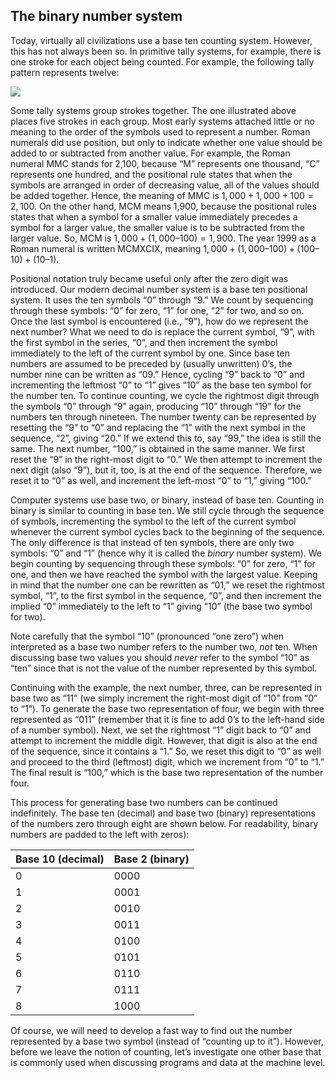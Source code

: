

## The binary number system
Today, virtually all civilizations use a base ten counting system. However, this has not always been so. 
In primitive tally systems, for example, there is one stroke for each object being counted. For example, 
the following tally pattern represents twelve:

![](./images/Lesson13-01.png)

Some tally systems group strokes together. The one illustrated above places five strokes in each group. 
Most early systems attached little or no meaning to the order of the symbols used to represent a number. 
Roman numerals did use position, but only to indicate whether one value should be added to or 
subtracted from another value. For example, the Roman numeral MMC stands for 2,100, because “M” 
represents one thousand, “C” represents one hundred, and the positional rule states that when the 
symbols are arranged in order of decreasing value, all of the values should be added together. Hence, 
the meaning of MMC is $1,000 + 1,000 + 100 = 2,100$. On the other hand, MCM means 1,900, because 
the positional rules states that when a symbol for a smaller value immediately precedes a symbol for a 
larger value, the smaller value is to be subtracted from the larger value. So, MCM is $1,000 + (1,000 – 100) = 1,900$.
The year 1999 as a Roman numeral is written MCMXCIX, meaning $1,000 + (1,000 – 100) + (100 – 10) + (10 – 1)$.

Positional notation truly became useful only after the zero digit was introduced. Our modern decimal 
number system is a base ten positional system. It uses the ten symbols “0” through “9.” We count by 
sequencing through these symbols: “0” for zero, “1” for one, “2” for two, and so on. Once the last 
symbol is encountered (i.e., “9”), how do we represent the next number? What we need to do is replace 
the current symbol, “9”, with the first symbol in the series, “0”, and then increment the symbol 
immediately to the left of the current symbol by one. Since base ten numbers are assumed to be 
preceded by (usually unwritten) 0’s, the number nine can be written as “09.” Hence, cycling “9” back to
“0” and incrementing the leftmost “0” to “1” gives “10” as the base ten symbol for the number ten. To 
continue counting, we cycle the rightmost digit through the symbols “0” through “9” again, producing 
“10” through “19” for the numbers ten through nineteen. The number twenty can be represented by 
resetting the “9” to “0” and replacing the “1” with the next symbol in the sequence, “2”, giving “20.” If 
we extend this to, say “99,” the idea is still the same. The next number, “100,” is obtained in the same 
manner. We first reset the “9” in the right-most digit to “0.” We then attempt to increment the next 
digit (also “9”), but it, too, is at the end of the sequence. Therefore, we reset it to “0” as well, and 
increment the left-most “0” to “1,” giving “100.”

Computer systems use base two, or binary, instead of base ten. Counting in binary is similar to counting
in base ten. We still cycle through the sequence of symbols, incrementing the symbol to the left of the 
current symbol whenever the current symbol cycles back to the beginning of the sequence. The only 
difference is that instead of ten symbols, there are only two symbols: “0” and “1” (hence why it is called
the *binary* number system). We begin counting by sequencing through these symbols: “0” for zero, “1” 
for one, and then we have reached the symbol with the largest value. Keeping in mind that the number 
one can be rewritten as “01,” we reset the rightmost symbol, “1”, to the first symbol in the sequence, 
“0”, and then increment the implied “0” immediately to the left to “1” giving “10” (the base two symbol 
for two).

Note carefully that the symbol “10” (pronounced “one zero”) when interpreted as a base two number 
refers to the number two, *not* ten. When discussing base two values you should *never* refer to the 
symbol “10” as “ten” since that is not the value of the number represented by this symbol.

Continuing with the example, the next number, three, can be represented in base two as “11” (we simply
increment the right-most digit of “10” from “0” to “1”). To generate the base two representation of four,
we begin with three represented as “011” (remember that it is fine to add 0’s to the left-hand side of a 
number symbol). Next, we set the rightmost “1” digit back to “0” and attempt to increment the middle 
digit. However, that digit is also at the end of the sequence, since it contains a “1.” So, we reset this 
digit to “0” as well and proceed to the third (leftmost) digit, which we increment from “0” to “1.” The 
final result is “100,” which is the base two representation of the number four.

This process for generating base two numbers can be continued indefinitely. The base ten (decimal) and
base two (binary) representations of the numbers zero through eight are shown below. For readability, 
binary numbers are padded to the left with zeros):

| Base 10 (decimal) | Base 2 (binary) |
|--|:--------|
| 0 | 0000 |
| 1 | 0001 |
| 2 | 0010 |
| 3 | 0011 |
| 4 | 0100 |
| 5 | 0101 |
| 6 | 0110 |
| 7 | 0111 |
| 8 | 1000 |

Of course, we will need to develop a fast way to find out the number represented by a base two symbol 
(instead of “counting up to it”). However, before we leave the notion of counting, let’s investigate one 
other base that is commonly used when discussing programs and data at the machine level.

